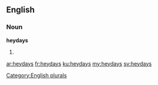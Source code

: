 ==English==

===Noun===
'''heydays'''

# {{plural of|[[heyday]]}}

[[Category:English plurals]]

[[ar:heydays]]
[[fr:heydays]]
[[ku:heydays]]
[[my:heydays]]
[[sv:heydays]]